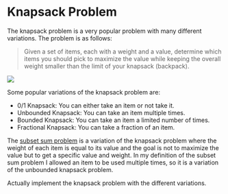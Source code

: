
# Knapsack Problem

The knapsack problem is a very popular problem with many different variations. The problem is as follows:

> Given a set of items, each with a weight and a value, determine which items you should pick to maximize the value
> while keeping the overall weight smaller than the limit of your knapsack (backpack).

<Image
    src="/cs/dpKnapsack.png"
    caption="The knapsack problem."
    width={300}
/>

Some popular variations of the knapsack problem are:

- 0/1 Knapsack: You can either take an item or not take it.
- Unbounded Knapsack: You can take an item multiple times.
- Bounded Knapsack: You can take an item a limited number of times.
- Fractional Knapsack: You can take a fraction of an item.

The [subset sum problem](./subsetSum) is a variation of the knapsack problem where the weight of each item is equal to its value and
the goal is not to maximize the value but to get a specific value and weight. In my definition of the subset sum problem I allowed
an item to be used multiple times, so it is a variation of the unbounded knapsack problem.

<Callout type="todo">
    Actually implement the knapsack problem with the different variations.
</Callout>


